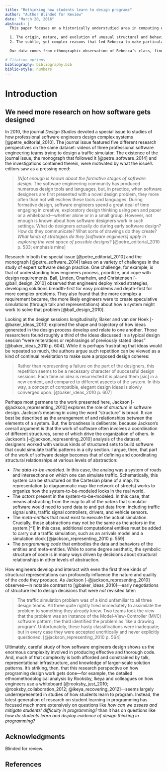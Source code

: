 ```yaml
---
title: "Rethinking how students learn to design programs"
author: "Author Blinded for Review"
date: "March 20, 2016"
abstract: |
  This paper focuses on a historically understudied area in computing education: attending to students’ *design thinking* in university-level introductory programming courses. We offer an account of one student---"Rebecca"---and her experiences and code from a second-semester course on programming concepts for engineers. Using data from both code snapshots and clinical interviews, we explicate both the challenges of studying students’ software design processes and the potential for such study to inform accounts of teaching and learning.We detail the case of Rebecca, a first-year Electrical Engineering student taking a required 2^nd^-semester programming course in C. Our analysis focuses on two related aspects of Rebecca’s code for a multi-week project:

  1. The origin, nature, and evolution of unusual structural and behavioral features of Rebecca’s code
  2. The subtle, yet complex reasons that led Rebecca to make particular design choices in her code

  Our data comes from ethnographic observation of Rebecca’s class, fine-grained compile-time snapshots of Rebecca’s codebase, and semistructured interviews with Rebecca. We first present an analysis of the compile-time snapshots, detailing Rebecca’s unusual use of file-scanning loops and her seven-fold repetition of a particular code chunk (once for each day of the week). We then augment that analysis with data from semi-structured interviews with Rebecca, which reveal that affect [@hannula_affect_2004; @eynde_case_2006] and framing [@vandesande_achieving_2012; @hammer_resources_2005] offer substantial explanatory power for understanding why Rebecca made particular design choices.

# Citation options
bibliography: bibliography.bib
biblio-style: numbers
---
```


# Introduction

## We need more research on how software gets designed

In 2010, the journal *Design Studies* devoted a special issue to studies of how professional software engineers design complex systems [@petre_editorial_2010]. The journal issue featured five different research perspectives on the same dataset: videos of three professional software engineering teams trying to design a traffic simulator. The existence of the journal issue, the monograph that followed it [@petre_software_2014] and the investigations contained therein, were motivated by what the issue’s editors saw as a pressing need:

> *[N]ot enough is known about the formative stages of software design.* The software engineering community has produced numerous design tools and languages, but, in practice, when software designers are first presented with a novel design problem, they more often than not will eschew these tools and languages. During formative design, software engineers spend a great deal of time engaging in creative, exploratory design thinking using pen and paper or a whiteboard---whether alone or in a small group. However, not enough is known about how software designers work in such settings. What do designers actually do during early software design? How do they communicate? What sorts of drawings do they create? *What kinds of strategies do they [software engineers] apply in exploring the vast space of possible designs?* [@petre_editorial_2010 p. 533; emphasis mine]

Research in both the special issue [@petre_editorial_2010] and the monograph [@petre_software_2014] takes on a variety of challenges in the study of expert software design practice. One challenge, for example, is that of understanding how engineers process, prioritize, and cope with design requirements. Ball, Linden, Onarheim, and Christensen [-@ball_design_2010] observed that engineers deploy mixed strategies, developing solutions breadth-first for easy problems and depth-first for more complex problems. They also found that the more complex a requirement became, the more likely engineers were to create speculative simulations (through talk and representations) about how a system might work to solve that problem [@ball_design_2010].

Looking at the design sessions longitudinally, Baker and van der Hoek [-@baker_ideas_2010] explored the shape and trajectory of how ideas generated in the design process develop and relate to one another. Those researchers found roughly a third of the ideas discussed in a typical design session “were reiterations or rephrasings of previously stated ideas” [@baker_ideas_2010 p. 604]. While it is perhaps frustrating that ideas would be repeated so much, the authors argue such repetition can be viewed as a kind of continual revisitation to make sure a proposed design coheres:

> Rather than representing a failure on the part of the designers, this repetition seems to be a necessary character of successful design sessions. Each time an idea is resurrected it is placed them [sic] in a new context, and compared to different aspects of the system. In this way, a concept of compatible, elegant design ideas is slowly converged upon. [@baker_ideas_2010 p. 607]

Perhaps most germane to the work presented here, Jackson [-@jackson_representing_2010] explores the role of *structure* in software design. Jackson’s meaning in using the word “structure” is broad. It can best be described as the arrangement of and relationships between the elements of a system. But, the broadness is deliberate, because Jackson’s overall argument is that the work of software often involves a coordination of different structures, some of which drive the organization of others. In Jackson’s [-@jackson_representing_2010] analysis of the dataset, designers worked with various kinds of structured sets to build software that could simulate traffic patterns in a city section. I argue, then, that part of the work of software design becomes that of defining and coordinating structural relationships at various levels of abstraction:

- *The data-to-be-modeled*. In this case, the analog was a system of roads and intersections on which one can simulate traffic. Schematically, this system can be structured on the Cartesian plane of a map. Its representation (a diagrammatic map-like network of streets) works to organize how the system-to-be-modeled looks in the real world.
- The *actors* present in the system-to-be-modeled. In this case, that means abstracting from the map to all of the *actors* that simulator software would need to send data to and get data from: including traffic signal units, traffic signal controllers, drivers, and vehicle sensors.
- The *meta-entities* that must exist to execute the actual simulation. Crucially, these abstractions may not be the same as the actors *in* the system.[^1] In this case, additional computational entities must be added to carry out a traffic simulation, such as an arrivals model and a simulation clock [@jackson_representing_2010 p. 559]
- The *programming code* that embodies the data and behaviors of the entities and meta-entities. While to some degree aesthetic, the symbolic structure of code is in many ways driven by decisions about structural relationships in other levels of abstraction.

How engineers develop and interact with even the first three kinds of structural representations can profoundly influence the nature and quality of the code they produce. As Jackson [-@jackson_representing_2010] observes---in notable contrast to [@baker_ideas_2010]---early negotiations of structure led to design decisions that were *not* revisited later:

> The traffic simulation problem was of a kind unfamiliar to all three design teams. All three quite rightly tried immediately to assimilate the problem to something they already knew. Two teams took the view that the problem was an instance of the Model-View-Controller (MVC) software pattern; the third identified the problem as ‘like a drawing program’. Unfortunately, these hasty classifications were inadequate; but in every case they were accepted uncritically and never explicitly questioned. [@jackson_representing_2010 p. 564]

Ultimately, careful study of how software engineers design shows us the enormous complexity involved in producing effective and thorough code. And, much of that complexity is both afforded and constrained by talk, representational infrastructure, and knowledge of larger-scale solution patterns. It’s striking, then, that this research perspective on how programing design work gets done---for example, the detailed ethnomethodological analysis by Rooksby, Ikeya and colleagues on how engineers use a whiteboard [@rooksby_just_2010; @rooksby_collaboration_2012; @ikeya_recovering_2012]---seems largely underrepresented in studies of how students learn to program. Instead, the latest generation of research on student learning in programming has focused much more extensively on questions like *how can we assess and mitigate students’ difficulty in programming?* than it has on questions like *how do students learn and display evidence of design thinking in programming?*

## Acknowledgments

Blinded for review.

\newpage{}
## References
